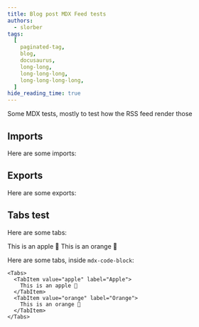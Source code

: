 ```yaml
---
title: Blog post MDX Feed tests
authors:
  - slorber
tags:
  [
    paginated-tag,
    blog,
    docusaurus,
    long-long,
    long-long-long,
    long-long-long-long,
  ]
hide_reading_time: true
---
```


Some MDX tests, mostly to test how the RSS feed render those

<!-- truncate -->

## Imports

Here are some imports:


## Exports

Here are some exports:


## Tabs test

Here are some tabs:

<Tabs>
  <TabItem value="apple" label="Apple">
    This is an apple 🍎
  </TabItem>
  <TabItem value="orange" label="Orange">
    This is an orange 🍊
  </TabItem>
</Tabs>

Here are some tabs, inside `mdx-code-block`:

```mdx-code-block
<Tabs>
  <TabItem value="apple" label="Apple">
    This is an apple 🍎
  </TabItem>
  <TabItem value="orange" label="Orange">
    This is an orange 🍊
  </TabItem>
</Tabs>
```
